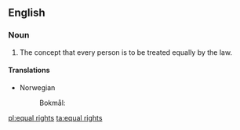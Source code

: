 ==English==
{{slim-wikipedia}}
===Noun===
{{en-plural noun|head=[[equal]] [[rights]]}}

# The concept that every person is to be treated equally by the law.

====Translations====
{{trans-top|concept of equal treatment}}
* Norwegian
*: Bokmål: {{t-|nb|like rettigheter|p}}
{{trans-mid}}
{{trans-bottom}}

[[pl:equal rights]]
[[ta:equal rights]]